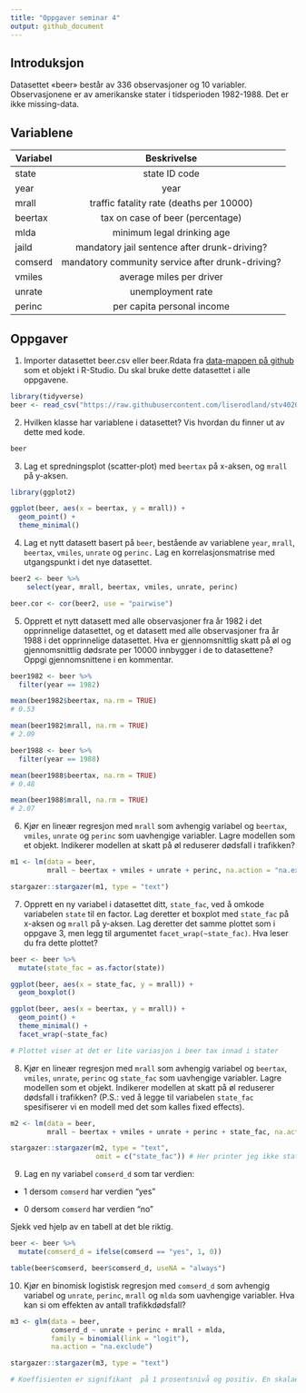 ```yaml
---
title: "Oppgaver seminar 4"
output: github_document
---
```

## Introduksjon
Datasettet «beer» består av 336 observasjoner og 10 variabler. Observasjonene er av
amerikanske stater i tidsperioden 1982-1988. Det er ikke missing-data.

## Variablene
| Variabel| Beskrivelse                                      |
| --------| :-----------------------------------------------:|
| state   | state ID code                                    | 
| year    | year                                             |
| mrall   | traffic fatality rate (deaths per 10000)         |
| beertax | tax on case of beer (percentage)                 |
| mlda    | minimum legal drinking age                       |
| jaild   | mandatory jail sentence after drunk-driving?     |
| comserd | mandatory community service after drunk-driving? |
| vmiles  | average miles per driver                         |
| unrate  | unemployment rate                                |
| perinc  | per capita personal income                       |

## Oppgaver

1. Importer datasettet beer.csv eller beer.Rdata fra [data-mappen på github](https://github.com/liserodland/stv4020aR/tree/master/H20-seminarer/Innf%C3%B8ringsseminarer/data) som et objekt i R-Studio.
Du skal bruke dette datasettet i alle oppgavene.

```r
library(tidyverse)
beer <- read_csv("https://raw.githubusercontent.com/liserodland/stv4020aR/master/H20-seminarer/Innf%C3%B8ringsseminarer/data/beer.csv") 
```

2. Hvilken klasse har variablene i datasettet? Vis hvordan du finner ut av dette med kode.


```r
beer
```

3. Lag et spredningsplot (scatter-plot) med `beertax` på x-aksen, og `mrall` på y-aksen. 

```r
library(ggplot2)

ggplot(beer, aes(x = beertax, y = mrall)) +
  geom_point() +
  theme_minimal()

```

4.  Lag et nytt datasett basert på `beer`, bestående av variablene `year`, `mrall`, `beertax`,
`vmiles`, `unrate` og `perinc.` Lag en korrelasjonsmatrise med utgangspunkt i det nye
datasettet.

```r

beer2 <- beer %>% 
    select(year, mrall, beertax, vmiles, unrate, perinc)

beer.cor <- cor(beer2, use = "pairwise")
```
5. Opprett et nytt datasett med alle observasjoner fra år 1982 i det opprinnelige
datasettet, og et datasett med alle observasjoner fra år 1988 i det opprinnelige
datasettet. Hva er gjennomsnittlig skatt på øl og gjennomsnittlig dødsrate per 10000
innbygger i de to datasettene? Oppgi gjennomsnittene i en kommentar. 

```r
beer1982 <- beer %>% 
  filter(year == 1982)

mean(beer1982$beertax, na.rm = TRUE)
# 0.53

mean(beer1982$mrall, na.rm = TRUE)
# 2.09

beer1988 <- beer %>% 
  filter(year == 1988)

mean(beer1988$beertax, na.rm = TRUE)
# 0.48

mean(beer1988$mrall, na.rm = TRUE)
# 2.07

```

6. Kjør en lineær regresjon med `mrall` som avhengig variabel og `beertax`, `vmiles`, `unrate` og
`perinc` som uavhengige variabler. Lagre modellen som et objekt. Indikerer modellen at
skatt på øl reduserer dødsfall i trafikken? 


```r

m1 <- lm(data = beer, 
         mrall ~ beertax + vmiles + unrate + perinc, na.action = "na.exclude")

stargazer::stargazer(m1, type = "text")

```

7. Opprett en ny variabel i datasettet ditt, `state_fac`, ved å omkode variabelen `state` til en
factor. Lag deretter et boxplot med `state_fac` på x-aksen og `mrall` på y-aksen. Lag deretter det samme plottet som i oppgave 3, men legg til argumentet
`facet_wrap(~state_fac)`. Hva leser du fra dette plottet?


```r
beer <- beer %>% 
  mutate(state_fac = as.factor(state))

ggplot(beer, aes(x = state_fac, y = mrall)) +
  geom_boxplot()

ggplot(beer, aes(x = beertax, y = mrall)) +
  geom_point() +
  theme_minimal() +
  facet_wrap(~state_fac)

# Plottet viser at det er lite variasjon i beer tax innad i stater
```

8. Kjør en lineær regresjon med `mrall` som avhengig variabel og `beertax`, `vmiles`, `unrate`,
`perinc` og `state_fac` som uavhengige variabler. Lagre modellen som et objekt. Indikerer
modellen at skatt på øl reduserer dødsfall i trafikken? (P.S.:
ved å legge til variabelen `state_fac` spesifiserer vi en modell med det som kalles fixed
effects).

```r
m2 <- lm(data = beer, 
         mrall ~ beertax + vmiles + unrate + perinc + state_fac, na.action = "na.exclude")

stargazer::stargazer(m2, type = "text",
                     omit = c("state_fac")) # Her printer jeg ikke state fixed effects i tabellen pga. lengden


```
9. Lag en ny variabel `comserd_d` som tar verdien:

- 1 dersom `comserd` har verdien "yes"

- 0 dersom `comserd` har verdien "no"

Sjekk ved hjelp av en tabell at det ble riktig. 
```r
beer <- beer %>% 
  mutate(comserd_d = ifelse(comserd == "yes", 1, 0))

table(beer$comserd, beer$comserd_d, useNA = "always")
```


10. Kjør en binomisk logistisk regresjon med `comserd_d` som avhengig variabel og `unrate`, `perinc`, `mrall` og `mlda` som uavhengige variabler. Hva kan si om effekten av antall trafikkdødsfall? 

```r
m3 <- glm(data = beer, 
          comserd_d ~ unrate + perinc + mrall + mlda,
          family = binomial(link = "logit"),
          na.action = "na.exclude")

stargazer::stargazer(m3, type = "text")

# Koeffisienten er signifikant  på 1 prosentsnivå og positiv. En skalaenhets økning i dødsfall øker sannsynligheten for at staten har obligatorisk samfunnstraff om en fyllekjører. 
```

